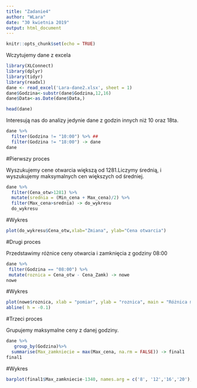 ```yaml
---
title: "Zadanie4"
author: "WLara"
date: "30 kwietnia 2019"
output: html_document
---
```


```r
knitr::opts_chunk$set(echo = TRUE)
```

Wczytujemy dane z excela 

```r
library(XLConnect)
library(dplyr)
library(tidyr)
library(readxl)
dane <- read_excel('Lara-dane2.xlsx', sheet = 1)
dane$Godzina<-substr(dane$Godzina,12,16)
dane$Data<-as.Date(dane$Data,)

head(dane)
```

Interesują nas do analizy jedynie dane z godzin innych niż 10 oraz 18ta.

```r
dane %>%
  filter(Godzina != "10:00") %>% ##
  filter(Godzina != "18:00") -> dane
dane
```


#Pierwszy proces

Wyszukujemy cene otwarcia większą od 1281.Liczymy średnią, i wyszukujemy maksymalnych cen większych od średniej. 

```r
dane %>%
  filter(Cena_otw>1281) %>%
  mutate(srednia = (Min_cena + Max_cena)/2) %>%
  filter(Max_cena>srednia) -> do_wykresu
  do_wykresu
```

#Wykres
```r
plot(do_wykresu$Cena_otw,xlab="Zmiana", ylab="Cena otwarcia")

```

#Drugi proces 

Przedstawimy różnice ceny otwarcia i zamknięcia z godziny 08:00

```r
dane %>%
 filter(Godzina == "08:00") %>%
 mutate(roznica = Cena_otw - Cena_Zamk) -> nowe
nowe
```

#Wykres

```r
plot(nowe$roznica, xlab = "pomiar", ylab = "roznica", main = "Różnica między,ceną otwarcia, a zamknięcia z godziny 08:00")
abline( h = -0.1)

```

#Trzeci proces

Grupujemy maksymalne ceny z danej godziny. 

```r
dane %>%
   group_by(Godzina)%>%
  summarise(Max_zamkniecie = max(Max_cena, na.rm = FALSE)) -> final1
final1
```

#Wykres

```r
barplot(final1$Max_zamkniecie-1340, names.arg = c('8', '12','16','20'), offset = +1340, xlab = "Godzina", ylab = "Najwyższe ceny")
```

